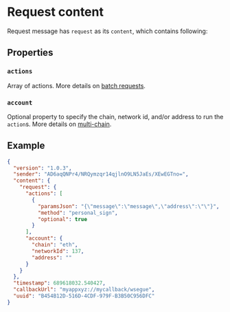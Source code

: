 


# Request content

Request message has `request` as its `content`, which contains following:

## Properties

### `actions`
Array of actions. More details on [batch requests](batch).

### `account`
Optional property to specify the chain, network id, and/or address to run the `action`s. More details on [multi-chain](multi-chain).

## Example
```json
{
  "version": "1.0.3",
  "sender": "AD6aqQNPr4/NRQymzqr14qjlnO9LN5JaEs/XEwEGTno=",
  "content": {
    "request": {
      "actions": [
        {
          "paramsJson": "{\"message\":\"message\",\"address\":\"\"}",
          "method": "personal_sign",
          "optional": true
        }
      ],
      "account": {
        "chain": "eth",
        "networkId": 137,
        "address": ""
      }
    }
  },
  "timestamp": 689618032.540427,
  "callbackUrl": "myappxyz://mycallback/wsegue",
  "uuid": "B454B12D-516D-4CDF-979F-B3B50C956DFC"
}
```

<FeedbackWidget />

